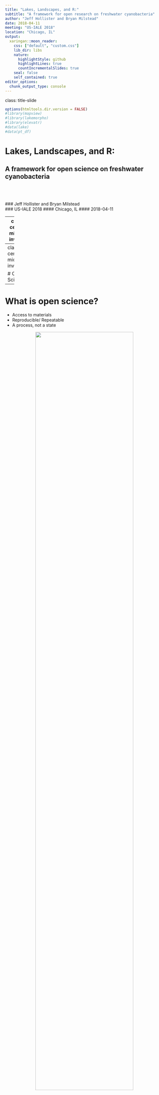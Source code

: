 ```yaml
---
title: "Lakes, Landscapes, and R:"
subtitle: "A framework for open research on freshwater cyanobacteria"
author: "Jeff Hollister and Bryan Milstead"
date: 2018-04-11
meeting: "US-IALE 2018"
location: "Chicago, IL"
output:
  xaringan::moon_reader:
    css: ["default", "custom.css"]
    lib_dir: libs
    nature:
      highlightStyle: github
      highlightLines: true
      countIncrementalSlides: true
    seal: false
    self_contained: true
editor_options: 
  chunk_output_type: console
---
```

class: title-slide   

```r
options(htmltools.dir.version = FALSE)
#library(mapview)
#library(lakemorpho)
#library(elevatr)
#data(lake)
#data(pt_df)
```

# Lakes, Landscapes, and R:
## A framework for open science on freshwater cyanobacteria
</br>
</br>
</br>
### Jeff Hollister and Bryan Milstead
</br>
### US-IALE 2018
#### Chicago, IL
#### 2018-04-11

---
class: center, middle, inverse

# Twitter and Photos?

[![](figure/jonah_hill_ok.gif)](https://giphy.com/gifs/reaction-R459x856IfF6w)

### \#usiale2018 \#rstats \#cyanobacteria 
### @jhollist


---
class: center, middle, inverse

# Open Science?

---

# What is open science? 

- Access to materials     
- Reproducible/ Repeatable    
- A process, not a state                       

<a href="https://www.flickr.com/photos/lofink/4344960203"><img src="figure/open_sign_4344960203_821cb56ec9_o_resize.jpg" style="height: 80%; width: 80%; margin-left: 100px"></img></a>

---
# Open Science Solutions

- Open Access
- <span style="color: lightgrey;">Open Data</span>
- <span style="color: lightgrey;">Open Source Code</span>

.center[[![oa](figure/oa_dr_evil.jpg)](https://memecreator.org/meme/open-access)]

---
# Open Science Solutions

- <span style="color: lightgrey;">Open Access</span>
- Open Data
- <span style="color: lightgrey;">Open Source Code</span>

.center[[![data](figure/data_article.jpg)](https://blogs.uoregon.edu/datamanagement/2017/02/14/lydweek-2017-2/)]

---
# Open Science Solutions

- <span style="color: lightgrey;">Open Access</span>
- <span style="color: lightgrey;">Open Data</span>
- Open Source Code

.center[[![programmer](figure/programmer.png)](https://rforcats.net)]

---
# R and Landscape Ecology

```r
library(rvest)
library(dplyr)
library(stringr)
library(purrr)
library(tidyr)
library(hrbrthemes)
library(ggplot2)
library(readr)
ggp <- read_csv("le_lang_year.csv") %>%
  filter(year > 2004) %>%
  gather(language, cites, r:excel) %>%
  mutate(percent = round(cites/num_articles*100, 2)) %>%
  ggplot(aes(x = year, y = percent, color = language)) +
  #geom_point() +
  geom_smooth(se = FALSE, size = 1.5) +
  theme_ipsum(base_size = 11, axis_title_size = 11) +
  scale_color_manual(values = c("darksalmon","darkgoldenrod","darkblue",
                                "darkred","darkgrey")) +
  scale_x_continuous(labels = seq(2005,2020,by=4),
                       breaks = seq(2005,2020,by=4)) +
  scale_y_continuous(labels = seq(0, 30, by = 5),
                     breaks = seq(0,30,by=5))
  labs(y = "percent of articles")
ggsave(plot = ggp, filename = "figure/r_lang.png", width = 8, height = 6, units = "in",
       dpi = 600)
```

.center[<a href="https://github.com/jhollist/lakes_landscapes_r/blob/master/le_r_cites.R"><img src="figure/r_lang.png" style="width: 80%;"></img></a>]

.footnote[Text mining facilitated by [rOpenSci's](https://ropensci.org) awesome [`fulltext`](https://CRAN.R-project.org/package=fulltext) package]

---
# R and Landscape Ecology

.left-column[
- Foundations
  - [`sp`](https://CRAN.R-project.org/package=sp) 
  - [`rgdal`](https://CRAN.R-project.org/package=rgdal)
  - [`raster`](https://CRAN.R-project.org/package=raster)
  - [`rgeos`](https://CRAN.R-project.org/package=rgeos)
- The Future
  - [`sf`](https://CRAN.R-project.org/package=sf)
  - [`stars`](https://github.com/r-spatial/stars)
<img src="figure/Rlogo.png" style="width: 100%; margin-top: 50px; margin-left: -50px;"></img>
]

.right-column[
- Specialty (Missing many!)
  - [`landsat`](https://CRAN.R-project.org/package=landsat)
  - [`SDMtools`](https://CRAN.R-project.org/package=SDMTools)
  - [`nlmr`](https://CRAN.R-project.org/package=NLMR)
  - [`landscapetools`](https://CRAN.R-project.org/package=landscapetools)

<img src="figure/LAND_Cover.jpg" style="width: 60%; margin-top: 10px; margin-left: 40px;"></img>
]
---
class: center, middle, inverse

# R, lakes, and cyanobacteria at USEPA 

---

# Who are we?

.left-column[
- Ecologists 
- 3 FTE
  - Myself
  - Betty Kreakie
  - Bryan Milstead
- 1 Post-doc
  - Stephen Shivers
- Alum
  - Farnaz Nojavan
]

.right-column[
<img src="figure/comp_eco_crew.jpg" style="margin-left: 25px; margin-top: -50px;"></img>
]

---

# What do we do? 

- Apply computational approaches to understand water quality impacts in lakes
- Focus on cyanobacteria
- Multiple Scales
- Open Science
- Use R
    - Analysis
    - Sharing code
    - Solve common problems

![The workflow](figure/cyano_model_function.jpg)

---

# R to solve common problems

  - `lakemorpho`
  - `elevatr`
  - `goatscape` (in development)
  
<a href = "figure/computer GIF-source.gif"><img src="figure/computer GIF-source.gif" style="width: 80%; height: 80%; margin-left: 10%;"></img></a>
---

# `lakemorpho`

.footnote[Package URL: <https://cran.r-project.org/package=lakemorpho>]

.left-column[
- Lake morphometry metrics in R
- `sp`, `rgdal`, `rgeos`, and `raster`
- `sf` support to be added
- [National Lake Morphometry](https://edg.epa.gov/metadata/catalog/search/resource/details.page?uuid=%7B495CBAED-9BB9-49B4-80A7-1C91DE5FCA95%7D)
- [NHD Plus](https://s3.amazonaws.com/nhdplus/NHDPlusV21/Documentation/NHDPlusV2_User_Guide.pdf#page=52)
- [Hollister and Milstead (2010)](http://dx.doi.org/10.1080/07438141.2010.504321)
- [Hollister *et. al.* (2011)](http://dx.doi.org/10.1371/journal.pone.0025764)
- [Hollister and Stachelek (2017)](https://f1000research.com/articles/6-1718/v1)
]

.right-column[
<!--![lm demo](figure/lakemorpho_demo.gif)-->
<img src="figure/lakemorpho_demo.gif" style="margin-top: -30px; margin-left: -15px; max-width: 120%;"></img>
]
---

# `elevatr`

.footnote[Package URL: <https://cran.r-project.org/package=elevatr>]

.left-column[
- Access elevation data in R
  - ~~Mapzen~~
      - closed!
  - AWS
  - USGS
- Built off of `sp`, `rgdal`, `rgeos`, and `raster` suite
- `sf` support to be added
- Incorporate <https://www.nextzen.org/>

]

.right-column[
<!--![elevatr](figure/elevatr_demo.gif)-->
<img src="figure/elevatr_demo.gif" style="margin-top: -30px; margin-left: -15px; max-width: 120%;"></img>
]

---

# `goatscape`

.left-column[
- New effort
- What's in a name?
- Summarizes ancillary data for a user-defined landscape polygon
  - Census (via `censusapi`)
  - Landcover and Impervious (via `FedData`)
- Accepts arbitrary spatial data for the landscape
- Based on `sf`
- Tidy by design
]

.right-column[
<!--![goatscape demo](figure/goatscape_logo.jpg)-->
<img src="figure/goatscape_logo.jpg" style="margin-top: -70px; margin-left: -15px; max-width: 110%;"></img>
]

.footnote[
Repository URL: <https://github.com/usepa/goatscape>
]

---

# Thanks!
.left-column[
.center[
**Jeff Hollister**</br>
US EPA </br>
Atlantic Ecology Division </br>
Narragansett, RI </br>
email: [hollister.jeff@epa.gov](mailto:hollister.jeff@epa.gov) </br>
twitter: [@jhollist](https://twitter.com/jhollist) </br>
github: [jhollist](https://github.com/jhollist) </br>
]]

.right-column[
.center[
**Bryan Milstead**</br>
US EPA </br>
Atlantic Ecology Division </br>
Narragansett, RI </br>
email: [milstead.bryan@epa.gov](mailto:milstead.bryan@epa.gov) </br>
twitter: [@willbmisled](https://twitter.com/willbmisled) </br>
github: [willbmisled](https://github.com/willbmisled) </br>
]]


.footnote[
**Package acknowledgements**
- Slides created with [`xaringan`](https://cran.r-project.org/package=xaringan) 
- Figures created with [`ggplot2`](https://cran.r-project.org/package=ggplot2) and [`hrbrthemes`](https://cran.r-project.org/package=hrbrthemes)
- Data analysis made **MUCH** easier with the [`tidyverse`](https://cran.r-project.org/package=tidyverse)
- Text mining of Landscape Ecology done with [`fulltext`](https://cran.r-project.org/package=fulltext) and [`rcrossref`](https://cran.r-project.org/package=rcrossref)

**Slides and Source Code**
- Slides: <https://jwhollister.com/lakes_landscapes_r>
- Repo: <https://github.com/jhollist/lakes_landscapes_r>
]
